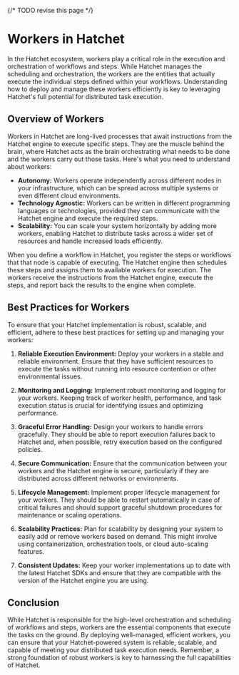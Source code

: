 {/* TODO revise this page */}
# Workers in Hatchet

In the Hatchet ecosystem, workers play a critical role in the execution and orchestration of workflows and steps. While Hatchet manages the scheduling and orchestration, the workers are the entities that actually execute the individual steps defined within your workflows. Understanding how to deploy and manage these workers efficiently is key to leveraging Hatchet's full potential for distributed task execution.

## Overview of Workers

Workers in Hatchet are long-lived processes that await instructions from the Hatchet engine to execute specific steps. They are the muscle behind the brain, where Hatchet acts as the brain orchestrating what needs to be done and the workers carry out those tasks. Here's what you need to understand about workers:

- **Autonomy:** Workers operate independently across different nodes in your infrastructure, which can be spread across multiple systems or even different cloud environments.
- **Technology Agnostic:** Workers can be written in different programming languages or technologies, provided they can communicate with the Hatchet engine and execute the required steps.
- **Scalability:** You can scale your system horizontally by adding more workers, enabling Hatchet to distribute tasks across a wider set of resources and handle increased loads efficiently.

When you define a workflow in Hatchet, you register the steps or workflows that that node is capable of executing. The Hatchet engine then schedules these steps and assigns them to available workers for execution. The workers receive the instructions from the Hatchet engine, execute the steps, and report back the results to the engine when complete.

## Best Practices for Workers

To ensure that your Hatchet implementation is robust, scalable, and efficient, adhere to these best practices for setting up and managing your workers:

1. **Reliable Execution Environment:** Deploy your workers in a stable and reliable environment. Ensure that they have sufficient resources to execute the tasks without running into resource contention or other environmental issues.

2. **Monitoring and Logging:** Implement robust monitoring and logging for your workers. Keeping track of worker health, performance, and task execution status is crucial for identifying issues and optimizing performance.

3. **Graceful Error Handling:** Design your workers to handle errors gracefully. They should be able to report execution failures back to Hatchet and, when possible, retry execution based on the configured policies.

4. **Secure Communication:** Ensure that the communication between your workers and the Hatchet engine is secure, particularly if they are distributed across different networks or environments.

5. **Lifecycle Management:** Implement proper lifecycle management for your workers. They should be able to restart automatically in case of critical failures and should support graceful shutdown procedures for maintenance or scaling operations.

6. **Scalability Practices:** Plan for scalability by designing your system to easily add or remove workers based on demand. This might involve using containerization, orchestration tools, or cloud auto-scaling features.

7. **Consistent Updates:** Keep your worker implementations up to date with the latest Hatchet SDKs and ensure that they are compatible with the version of the Hatchet engine you are using.

## Conclusion

While Hatchet is responsible for the high-level orchestration and scheduling of workflows and steps, workers are the essential components that execute the tasks on the ground. By deploying well-managed, efficient workers, you can ensure that your Hatchet-powered system is reliable, scalable, and capable of meeting your distributed task execution needs. Remember, a strong foundation of robust workers is key to harnessing the full capabilities of Hatchet.

